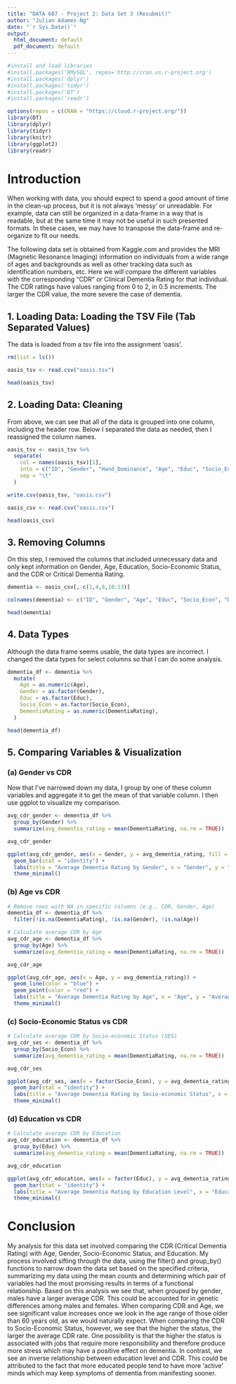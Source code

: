 ```yaml
---
title: "DATA 607 - Project 2: Data Set 3 (Resubmit)"
author: "Julian Adames-Ng"
date: "`r Sys.Date()`"
output:
  html_document: default
  pdf_document: default
---
```


```r

#install and load libraries
#install.packages('RMySQL', repos='http://cran.us.r-project.org')
#install.packages('dplyr')
#install.packages('tidyr')
#install.packages('DT')
#install.packages('readr')

options(repos = c(CRAN = "https://cloud.r-project.org/"))
library(DT)
library(dplyr)
library(tidyr)
library(knitr)
library(ggplot2)
library(readr)

```

# Introduction

When working with data, you should expect to spend a good amount of time in the clean-up process, but it is not always 'messy' or unreadable.  For example, data can still be organized in a data-frame in a way that is readable, but at the same time it may not be useful in such presented formats.  In these cases, we may have to transpose the data-frame and re-organize to fit our needs.

The following data set is obtained from Kaggle.com and provides the MRI (Magnetic Resonance Imaging) information on individuals from a wide range of ages and backgrounds as well as other tracking data such as identification numbers, etc. Here we will compare the different variables with the corresponding "CDR" or Clinical Dementia Rating for that individual. The CDR ratings have values ranging from 0 to 2, in 0.5 increments.  The larger the CDR value, the more severe the case of dementia.


## 1. Loading Data: Loading the TSV File (Tab Separated Values)

The data is loaded from a tsv file into the assignment 'oasis'.

```r

rm(list = ls())

oasis_tsv <- read.csv("oasis.tsv")

head(oasis_tsv)

```

## 2. Loading Data: Cleaning

From above, we can see that all of the data is grouped into one column, including the header row. Below I separated the data as needed, then I reassigned the column names.

```r

oasis_tsv <- oasis_tsv %>%
  separate(
    col = names(oasis_tsv)[1],
    into = c("ID", "Gender", "Hand_Dominance", "Age", "Educ", "Socio_Econ", "MMSE", "CDR", "eTIV", "nWBV", "ASF", "Delay"),
    sep = "\t"
  )

write.csv(oasis_tsv, "oasis.csv")

oasis_csv <- read.csv("oasis.csv")

head(oasis_csv)

```

## 3. Removing Columns

On this step, I removed the columns that included unnecessary data and only kept information on Gender, Age, Education, Socio-Economic Status, and the CDR or Critical Dementia Rating.

```r

dementia <- oasis_csv[,-c(1,4,8,10:13)]

colnames(dementia) <- c("ID", "Gender", "Age", "Educ", "Socio_Econ", "DementiaRating")

head(dementia)

```

## 4. Data Types

Although the data frame seems usable, the data types are incorrect. I changed the data types for select columns so that I can do some analysis.

```r

dementia_df <- dementia %>%
  mutate(                
    Age = as.numeric(Age),                    
    Gender = as.factor(Gender),             
    Educ = as.factor(Educ),
    Socio_Econ = as.factor(Socio_Econ),                
    DementiaRating = as.numeric(DementiaRating),               
  )

head(dementia_df)

```

## 5. Comparing Variables & Visualization

### (a) Gender vs CDR

Now that I've narrowed down my data, I group by one of these column variables and aggregate it to get the mean of that variable column. I then use ggplot to visualize my comparison.

```r

avg_cdr_gender <- dementia_df %>%
  group_by(Gender) %>%
  summarize(avg_dementia_rating = mean(DementiaRating, na.rm = TRUE))

avg_cdr_gender

ggplot(avg_cdr_gender, aes(x = Gender, y = avg_dementia_rating, fill = Gender)) +
  geom_bar(stat = "identity") +
  labs(title = "Average Dementia Rating by Gender", x = "Gender", y = "Average Dementia Rating") +
  theme_minimal()

```

### (b) Age vs CDR

```r

# Remove rows with NA in specific columns (e.g., CDR, Gender, Age)
dementia_df <- dementia_df %>%
  filter(!is.na(DementiaRating), !is.na(Gender), !is.na(Age))

# Calculate average CDR by Age
avg_cdr_age <- dementia_df %>%
  group_by(Age) %>%
  summarize(avg_dementia_rating = mean(DementiaRating, na.rm = TRUE))

avg_cdr_age

ggplot(avg_cdr_age, aes(x = Age, y = avg_dementia_rating)) +
  geom_line(color = "blue") +
  geom_point(color = "red") +
  labs(title = "Average Dementia Rating by Age", x = "Age", y = "Average Dementia Rating") +
  theme_minimal()

```

### (c) Socio-Economic Status vs CDR

```r

# Calculate average CDR by Socio-economic Status (SES)
avg_cdr_ses <- dementia_df %>%
  group_by(Socio_Econ) %>%
  summarize(avg_dementia_rating = mean(DementiaRating, na.rm = TRUE))

avg_cdr_ses

ggplot(avg_cdr_ses, aes(x = factor(Socio_Econ), y = avg_dementia_rating, fill = factor(Socio_Econ))) +
  geom_bar(stat = "identity") +
  labs(title = "Average Dementia Rating by Socio-economic Status", x = "Socio-economic Status", y = "Average Dementia Rating") +
  theme_minimal()

```

### (d) Education vs CDR

```r

# Calculate average CDR by Education
avg_cdr_education <- dementia_df %>%
  group_by(Educ) %>%
  summarize(avg_dementia_rating = mean(DementiaRating, na.rm = TRUE))

avg_cdr_education

ggplot(avg_cdr_education, aes(x = factor(Educ), y = avg_dementia_rating, fill = factor(Educ))) +
  geom_bar(stat = "identity") +
  labs(title = "Average Dementia Rating by Education Level", x = "Education Level", y = "Average Dementia Rating") +
  theme_minimal()

```

# Conclusion

My analysis for this data set involved comparing the CDR (Critical Dementia Rating) with Age, Gender, Socio-Economic Status, and Education. My process involved sifting through the data, using the filter() and group_by() functions to narrow down the data set based on the specified criteria, summarizing my data using the mean counts and determining which pair of variables had the most promising results in terms of a functional relationship. Based on this analysis we see that, when grouped by gender, males have a larger average CDR. This could be accounted for in genetic differences among males and females. When comparing CDR and Age, we see significant value increases once we look in the age range of those older than 60 years old, as we would naturally expect. When comparing the CDR to Socio-Economic Status, however, we see that the higher the status, the larger the average CDR rate. One possibility is that the higher the status is associated with jobs that require more responsibility and therefore produce more stress which may have a positive effect on dementia. In contrast, we see an inverse relationship between education level and CDR. This could be attributed to the fact that more educated people tend to have more 'active' minds which may keep symptoms of dementia from manifesting sooner. 